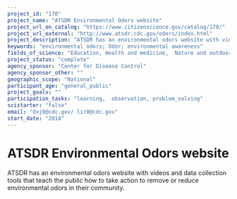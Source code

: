 ```yaml
---
project_id: "170"
project_name: "ATSDR Environmental Odors website"
project_url_on_catalog: "https://www.citizenscience.gov/catalog/170/"
project_url_external: "http://www.atsdr.cdc.gov/odors/index.html"
project_description: "ATSDR has an environmental odors website with videos and data collection tools that teach the public how to take action to remove or reduce environmental odors in their community."
keywords: "environmental odors; Odor; environmental awareness"
fields_of_science: "Education, Health and medicine,  Nature and outdoors"
project_status: "complete"
agency_sponsor: "Center for Disease Control"
agency_sponsor_other: ""
geographic_scope: "National"
participant_age: "general_public"
project_goals: ""
participation_tasks: "learning,  observation, problem_solving"
scistarter: "false"
email: "dxj0@cdc.gov/ lir0@cdc.gov"
start_date: "2014"
---
```


# ATSDR Environmental Odors website

ATSDR has an environmental odors website with videos and data collection tools that teach the public how to take action to remove or reduce environmental odors in their community.
